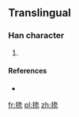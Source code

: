 ==Translingual==

===Han character===
{{Han char|rn=82|rad=毛|as=08|sn=12|four=|canj=HUIKH}}

# {{defn|Han|sort=毛08}}

====References====
* {{Han ref|kx=0594.261|hdz=32001.071|uh=6BF6|ud=27638}}

[[fr:毶]]
[[pl:毶]]
[[zh:毶]]